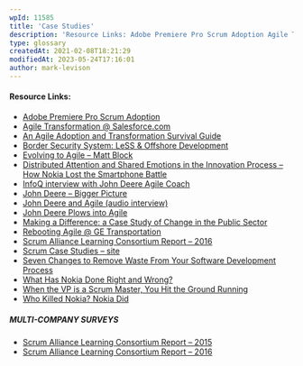 ```yaml
---
wpId: 11585
title: 'Case Studies'
description: 'Resource Links: Adobe Premiere Pro Scrum Adoption Agile Transformation @ Salesforce.com An Agile Adoption and Transformation Survival Guide Border Security System: LeSS & Offshore Development Evolving to Agile – Matt Block  Distributed Attention and Shared Emotions in the Innovation Process – How Nokia Lost the Smartphone Battle InfoQ interview with John Deere Agile Coach John ...'
type: glossary
createdAt: 2021-02-08T18:21:29
modifiedAt: 2023-05-24T17:16:01
author: mark-levison
---
```



#### Resource Links:

*   [Adobe Premiere Pro Scrum Adoption](https://www.agilealliance.org/wp-content/uploads/2016/01/adobe_premiere_pro_scrum_adoption_peter_green.pdf)
*   [Agile Transformation @ Salesforce.com](https://trailridgeconsulting.com/blog/agile-transformation-salesforcecom/)
*   [An Agile Adoption and Transformation Survival Guide](https://www.infoq.com/minibooks/agile-adoption-transformation)
*   [Border Security System: LeSS & Offshore Development](https://less.works/case-studies/sita.html)
*   [Evolving to Agile – Matt Block](https://www.agilealliance.org/wp-content/uploads/2016/01/Agile2011-Evolving-to-Agile-1.pdf)
*   [Distributed Attention and Shared Emotions in the Innovation Process – How Nokia Lost the Smartphone Battle](https://www.researchgate.net/publication/283984348_Distributed_Attention_and_Shared_Emotions_in_the_Innovation_Process)
*   [InfoQ interview with John Deere Agile Coach](https://www.infoq.com/news/2012/03/deere)
*   [John Deere – Bigger Picture](https://www.bloomberg.com/news/articles/2012-07-05/deeres-big-green-profit-machine)
*   [John Deere and Agile (audio interview)](http://agwired.com/2012/06/29/john-deere-does-agile-development/)
*   [John Deere Plows into Agile](https://www.computerworld.com/article/2500298/app-development/john-deere-plows-into-agile.html)
*   [Making a Difference: a Case Study of Change in the Public Sector](https://www.infoq.com/articles/monmouthshire-council-childrens-services)
*   [Rebooting Agile @ GE Transportation](https://jessefewell.com/wp-content/uploads/2015/08/Paper-for-GE.pdf)
*   [Scrum Alliance Learning Consortium Report – 2016](https://www.sdlearningconsortium.org/we_have_learned/2016-summary-report/)
*   [Scrum Case Studies – site](https://www.scrumcasestudies.com/)
*   [Seven Changes to Remove Waste From Your Software Development Process](https://www.infoq.com/articles/7-changes-remove-waste)
*   [What Has Nokia Done Right and Wrong?](https://agilecraft.wordpress.com/2011/02/11/what-has-nokia-done-right-and-wrong/)
*   [When the VP is a Scrum Master, You Hit the Ground Running](https://www.agilealliance.org/wp-content/uploads/2016/01/When-the-VP-is-a-Scrum-Master-Cowan-Experience-Report-1.pdf)
*   [Who Killed Nokia? Nokia Did](https://knowledge.insead.edu/strategy/who-killed-nokia-nokia-did)

##### MULTI-COMPANY SURVEYS

*   [Scrum Alliance Learning Consortium Report – 2015](https://www.scrumalliance.org/ScrumRedesignDEVSite/media/ScrumAllianceMedia/Files%20and%20PDFs/Learning%20Consortium/Learning-Consortium-for-the-Creative-Economy-Report-2015.pdf)
*   [Scrum Alliance Learning Consortium Report – 2016](https://www.sdlearningconsortium.org/we_have_learned/2016-summary-report/)